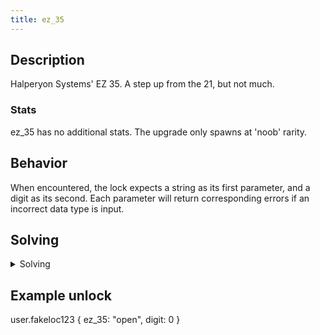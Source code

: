 ```yaml
---
title: ez_35
---
```


## Description

Halperyon Systems' EZ 35. A step up from the 21, but not much.

### Stats

ez_35 has no additional stats. The upgrade only spawns at 'noob' rarity.

## Behavior

When encountered, the lock expects a string as its first parameter, and a digit as its second. Each parameter will return corresponding errors if an incorrect data type is input.

## Solving

<details>
  <summary>Solving</summary>
  The first parameter's possible strings are, "open", "unlock", and "release". The
  second parameter is a single digit, input as a number, ranging from 0 to 9.
</details>

## Example unlock

user.fakeloc123 \{ ez_35: "open", digit: 0 }
